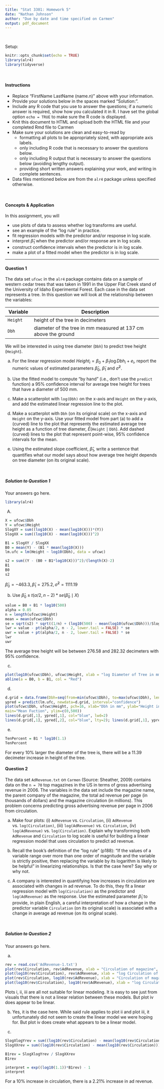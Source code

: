 ---
title: "Stat 3301: Homework 5"
date: "Nathan Johnson"
author: "Due by date and time specified on Carmen"
output: pdf_document
---


\


Setup:
```{r message=FALSE}
knitr::opts_chunk$set(echo = TRUE)
library(alr4)
library(tidyverse)
```

\

#### Instructions
- Replace "FirstName LastName (name.n)" above with your information.
- Provide your solutions below in the spaces marked "Solution:".
- Include any R code that you use to answer the questions; if a numeric answer is required, show how you calculated it in R. I have set the global option `echo = TRUE` to make sure the R code is displayed.
- Knit this document to HTML and upload both the HTML file and your completed Rmd file to Carmen
- Make sure your solutions are clean and easy-to-read by
    - formatting all plots to be appropriately sized, with appropriate axis labels.
    - only including R code that is necessary to answer the questions below.
    - only including R output that is necessary to answer the questions below (avoiding lengthy output).
    - providing short written answers explaining your work, and writing in complete sentences.
- Data files mentioned below are from the `alr4` package unless specified otherwise.

\

#### Concepts \& Application

In this assignment, you will

* use plots of data to assess whether log transforms are useful.
* see an example of the "log rule" in practice.
* fit regression models with the predictor and/or response in log scale.
* interpret $\hat{\beta}_1$ when the predictor and/or response are in log scale.
* construct confidence intervals when the predictor is in log scale.
* make a plot of a fitted model when the predictor is in log scale.

------

#### Question 1
<!--
...
-->
The data set `ufcwc` in the `alr4` package contains data on a sample of western cedar trees
that was taken in 1991 in the Upper Flat Creek stand of the University of Idaho
Experimental Forest. Each case in the data set represents a tree. In this question we will 
look at the relationship between the variables:

| Variable      | Description                                                    |
| ------------- | -------------------------------------------------------------- |
| `Height`      | height of the tree in decimeters                               |
| `Dbh`         | diameter of the tree in mm measured at 137 cm above the ground |

We will be interested in using tree diameter (`Dbh`) to predict tree height (`Height`).

(a) For the linear regression model $Height_i = \beta_0 + \beta_1 \log Dbh_i + e_i$, report
the numeric values of estimated parameters $\hat{\beta}_0$, $\hat{\beta}_1$ and $\hat{\sigma}^2$.

(b) Use the fitted model to compute "by hand" (i.e., don't use the `predict` function) 
a 95\% confidence interval for average tree height for trees that have a diameter of 500 mm.

(c) Make a scatterplot with `log(Dbh)` on the x-axis and `Height` on the y-axis, and add
the estimated linear regression line to the plot.

(d) Make a scatterplot with `Dbh` (on its original scale) on the x-axis and `Height` on 
the y-axis. Use your fitted model from part (a) to add a (curved) line to the plot that represents 
the estimated average tree height as a function of tree diameter, $\hat{E}(\mathtt{Height} \mid 
\mathtt{Dbh})$. Add dashed (curved) lines to the plot that represent point-wise, 95\% confidence
intervals for the mean.

(e) Using the estimated slope coefficient, $\hat{\beta}_1$, write a sentence that quantifies
what our model says about how average tree height depends on tree diameter (on its original scale).


\


##### Solution to Question 1
Your answers go here.

```{r}
library(alr4)
```
A.
```{r}
X = ufcwc$Dbh
Y = ufcwc$Height
SlogXY = sum((log10(X) - mean(log10(X)))*(Y))
SlogXX = sum((log10(X) - mean(log10(X)))^2)

B1 = SlogXY / SlogXX
B0 = mean(Y) - (B1 * mean(log10(X)))
lm.ufc = lm(Height ~ log10(Dbh), data = ufcwc)

s2 = sum((Y - (B0 + B1*log10(X)))^2)/(length(X)-2)
B1
B0
s2
```
$\hat{\beta}_0 = -463.3, \hat{\beta}_1 = 275.2, \hat{\sigma}^2 = 1111.19$

b.
Use $\hat{\beta}_0 \pm t(\alpha/2, n-2) * se(\hat{\beta}_0\mid X)$

```{r}
value = B0 + B1 * log10(500)
alpha = 0.05
n = length(ufcwc$Height)
mean = mean(ufcwc$Dbh)
se = sqrt(s2) * sqrt((1/n) + (log10(500) - mean(log10(ufcwc$Dbh)))/SlogXX)
lwr = value - pt(alpha/2, n - 2, lower.tail = FALSE) * se
uwr = value + pt(alpha/2, n - 2, lower.tail = FALSE) * se
lwr
uwr
```
The average tree height will be between 276.58 and 282.32 decimeters with 95% confidence.

c.
```{r}
plot(log10(ufcwc$Dbh), ufcwc$Height, xlab = "log Diameter of Tree in mm", ylab = "Height of Tree", main = "Trees")
abline(a = B0, b = B1, col = "Red")
```
d.
```{r}
d.grid = data.frame(Dbh=seq(from=min(ufcwc$Dbh), to=max(ufcwc$Dbh), length.out=100))
ypred = predict(lm.ufc, newdata=d.grid, interval="confidence")
plot(ufcwc$Dbh, ufcwc$Height, pch=16, xlab="Dbh in mm", ylab="Height in dm",
main="Mean Fuction", ylim=c(0,500))
lines(d.grid[,1], ypred[,1], col="blue", lwd=2)
lines(d.grid[,1], ypred[,2], col="blue", lty=2); lines(d.grid[,1], ypred[,3], col="blue", lty=2)
```

e.
```{r}
TenPercent = B1 * log10(1.1)
TenPercent
```

For every 10% larger the diameter of the tree is, there will be a 11.39 decimeter increase in height of the tree.





#### Question 2
<!--
...
-->
The data set `AdRevenue.txt` on `Carmen` (Source: Sheather, 2009) contains data
on the `n = 70` top magazines in the US in terms of gross advertising revenue in
2006. The variables in the data set include the magazine name, the parent company 
of the magazine, the total ad revenue per page (in thousands of dollars) and
the magazine circulation (in millions). This problem concerns predicting gross
advertising revenue per page in 2006 from circulation.


(a) Make four plots: (i) `AdRevenue` vs. `Circulation`, (ii) `AdRevenue` vs. `log(Circulation)`, (iii) `log(AdRevenue)` vs. `Circulation`, (iv) `log(AdRevenue)` vs. `log(Circulation)`.
Explain why transforming both `AdRevenue` and `Circulation` to log scale is useful for building
a linear regression model that uses circulation to predict ad revenue.

(b) Recall the book's definition of the "log rule" (p188): "If the values of a variable range 
over more than one order of magnitude and the variable is strictly positive, then replacing 
the variable by its logarithm is likely to be helpful" in linearizing relationships. Is that the 
case here? Say why or why not.

(c) A company is interested in quantifying how increases in circulation are associated with changes
in ad revenue. To do this, they fit a linear regression model with `log(Circulation)` as the
predictor and `log(AdRevenue)` as the response. Use the estimated parameter $\widehat{\beta}_1$ 
to provide, in plain English, a careful interpretation of how a change in the predictor 
variable `Circulation` (on its original scale) is associated with a change in average ad 
revenue (on its original scale).


\


##### Solution to Question 2
Your answers go here.

a. 
```{r}
rev = read.csv('AdRevenue-1.txt')
plot(rev$Circulation, rev$AdRevenue, xlab = "Circulation of magazine", ylab = "Ad Revenue in Millions of Dollars")
plot(log10(rev$Circulation), rev$AdRevenue, xlab = "log Circulation of magazine", ylab = "Ad Revenue in Millions of Dollars")
plot(rev$Circulation, log10(rev$AdRevenue), xlab = "Circulation of magazine", ylab = "log Ad Revenue in Millions of Dollars")
plot(log10(rev$Circulation), log10(rev$AdRevenue), xlab = "log Circulation of magazine", ylab = "log Ad Revenue in Millions of Dollars")
```
Plots i, ii, iii are all not suitable for linear modeling. It is easy to see just from visuals that there is not a linear relation between these models. But plot iv does appear to be linear.

b.
Yes, it is the case here. While said rule applies to plot ii and plot iii, it unfortunately did not seem to create the linear model we were hoping for. But plot iv does create what appears to be a linear model.

c.
```{r}
SlogXlogYrev = sum((log10(rev$Circulation) - mean(log10(rev$Circulation)))*(log10(rev$AdRevenue))) / (length(rev$Circulation) - 1)
SlogXXrev = sum((log10(rev$Circulation) - mean(log10(rev$Circulation)))^2) / (length(rev$Circulation) - 1)

B1rev = SlogXlogYrev / SlogXXrev
B1rev

interpret = exp((log10(1.1))*B1rev) - 1
interpret
```

For a 10% increase in circulation, there is a 2.21% increase in ad revenue.









